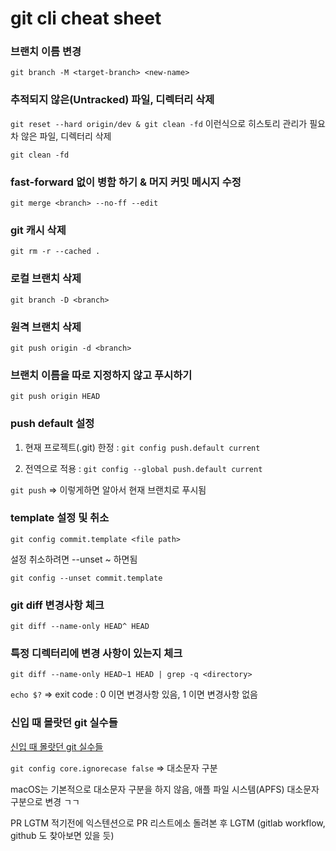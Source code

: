 # git cli cheat sheet

### 브랜치 이름 변경

`git branch -M <target-branch> <new-name>`

### 추적되지 않은(Untracked) 파일, 디렉터리 삭제

`git reset --hard origin/dev & git clean -fd` 이런식으로 히스토리 관리가 필요차 않은 파일, 디렉터리 삭제

`git clean -fd`

### fast-forward 없이 병함 하기 & 머지 커밋 메시지 수정

`git merge <branch> --no-ff --edit`

### git 캐시 삭제

`git rm -r --cached .`

### 로컬 브랜치 삭제

`git branch -D <branch>`

### 원격 브랜치 삭제

`git push origin -d <branch>`

### 브랜치 이름을 따로 지정하지 않고 푸시하기

`git push origin HEAD`

### push default 설정

1. 현재 프로젝트(.git) 한정 : `git config push.default current`

2. 전역으로 적용 : `git config --global push.default current`

`git push` => 이렇게하면 알아서 현재 브랜치로 푸시됨

### template 설정 및 취소

`git config commit.template <file path>`

설정 취소하려면 --unset ~ 하면됨

`git config --unset commit.template`

### git diff 변경사항 체크

`git diff --name-only HEAD^ HEAD`

### 특정 디렉터리에 변경 사항이 있는지 체크

`git diff --name-only HEAD~1 HEAD | grep -q <directory>`

`echo $?` => exit code : 0 이면 변경사항 있음, 1 이면 변경사항 없음

### 신입 때 몰랏던 git 실수들

[신입 때 몰랏던 git 실수들](https://www.youtube.com/watch?v=hb4RmDas9is)

`git config core.ignorecase false` => 대소문자 구분

macOS는 기본적으로 대소문자 구분을 하지 않음, 애플 파일 시스템(APFS) 대소문자 구분으로 변경 ㄱㄱ

PR LGTM 적기전에 익스텐션으로 PR 리스트에소 돌려본 후 LGTM (gitlab workflow, github 도 찾아보면 있을 듯)
